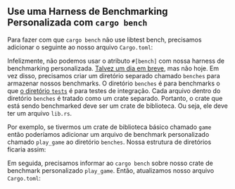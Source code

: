 
## Use uma Harness de Benchmarking Personalizada com `cargo bench`

Para fazer com que `cargo bench` não use libtest bench,
precisamos adicionar o seguinte ao nosso arquivo `Cargo.toml`:

<CargoToml />

Infelizmente, não podemos usar o atributo `#[bench]` com nossa harness de benchmarking personalizada.
[Talvez um dia em breve][github issue 2], mas não hoje.
Em vez disso, precisamos criar um diretório separado chamado `benches` para armazenar nossos benchmarks.
O diretório `benches` é para benchmarks
o que [o diretório `tests`][tests directory] é para testes de integração.
Cada arquivo dentro do diretório `benches` é tratado como um crate separado.
Portanto, o crate que está sendo benchmarked deve ser um crate de biblioteca.
Ou seja, ele deve ter um arquivo `lib.rs`.

Por exemplo, se tivermos um crate de biblioteca básico chamado `game`
então poderíamos adicionar um arquivo de benchmark personalizado chamado `play_game` ao diretório `benches`.
Nossa estrutura de diretórios ficaria assim:

<FileTree />

Em seguida, precisamos informar ao `cargo bench` sobre nosso crate de benchmark personalizado `play_game`.
Então, atualizamos nosso arquivo `Cargo.toml`:

<CargoTomlBenchName />

[github issue 2]: https://github.com/rust-lang/testing-devex-team/issues/2
[tests directory]: https://doc.rust-lang.org/book/ch11-03-test-organization.html#the-tests-directory
